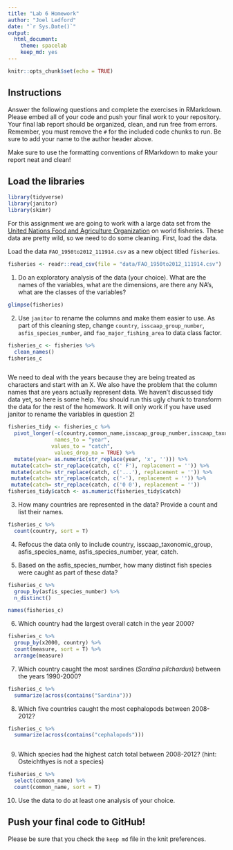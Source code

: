 ```yaml
---
title: "Lab 6 Homework"
author: "Joel Ledford"
date: "`r Sys.Date()`"
output:
  html_document: 
    theme: spacelab
    keep_md: yes
---
```


```r
knitr::opts_chunk$set(echo = TRUE)
```

## Instructions
Answer the following questions and complete the exercises in RMarkdown. Please embed all of your code and push your final work to your repository. Your final lab report should be organized, clean, and run free from errors. Remember, you must remove the `#` for the included code chunks to run. Be sure to add your name to the author header above.  

Make sure to use the formatting conventions of RMarkdown to make your report neat and clean!  

## Load the libraries
```r
library(tidyverse)
library(janitor)
library(skimr)
```

For this assignment we are going to work with a large data set from the [United Nations Food and Agriculture Organization](http://www.fao.org/about/en/) on world fisheries. These data are pretty wild, so we need to do some cleaning. First, load the data.  

Load the data `FAO_1950to2012_111914.csv` as a new object titled `fisheries`.
```r
fisheries <- readr::read_csv(file = "data/FAO_1950to2012_111914.csv")
```

1. Do an exploratory analysis of the data (your choice). What are the names of the variables, what are the dimensions, are there any NA's, what are the classes of the variables?  
```r
glimpse(fisheries)
```

2. Use `janitor` to rename the columns and make them easier to use. As part of this cleaning step, change `country`, `isscaap_group_number`, `asfis_species_number`, and `fao_major_fishing_area` to data class factor. 
```r
fisheries_c <- fisheries %>%
  clean_names()
fisheries_c
```

```r

```

We need to deal with the years because they are being treated as characters and start with an X. We also have the problem that the column names that are years actually represent data. We haven't discussed tidy data yet, so here is some help. You should run this ugly chunk to transform the data for the rest of the homework. It will only work if you have used janitor to rename the variables in question 2!
```r
fisheries_tidy <- fisheries_c %>% 
  pivot_longer(-c(country,common_name,isscaap_group_number,isscaap_taxonomic_group,asfis_species_number,asfis_species_name,fao_major_fishing_area,measure),
               names_to = "year",
              values_to = "catch",
               values_drop_na = TRUE) %>% 
  mutate(year= as.numeric(str_replace(year, 'x', ''))) %>% 
 mutate(catch= str_replace(catch, c(' F'), replacement = '')) %>% 
 mutate(catch= str_replace(catch, c('...'), replacement = '')) %>% 
 mutate(catch= str_replace(catch, c('-'), replacement = '')) %>% 
 mutate(catch= str_replace(catch, c('0 0'), replacement = ''))
fisheries_tidy$catch <- as.numeric(fisheries_tidy$catch)
```

3. How many countries are represented in the data? Provide a count and list their names.
```r
fisheries_c %>% 
  count(country, sort = T)
```

4. Refocus the data only to include country, isscaap_taxonomic_group, asfis_species_name, asfis_species_number, year, catch.

5. Based on the asfis_species_number, how many distinct fish species were caught as part of these data?
```r
fisheries_c %>% 
  group_by(asfis_species_number) %>% 
  n_distinct()
```
```r
names(fisheries_c)
```

6. Which country had the largest overall catch in the year 2000?
```r
fisheries_c %>% 
  group_by(x2000, country) %>%
  count(measure, sort = T) %>%
  arrange(measure)
```

7. Which country caught the most sardines (_Sardina pilchardus_) between the years 1990-2000?
```r
fisheries_c %>% 
  summarize(across(contains("Sardina")))
```

8. Which five countries caught the most cephalopods between 2008-2012?
```r
fisheries_c %>% 
  summarize(across(contains("cephalopods")))
```

```r

```

9. Which species had the highest catch total between 2008-2012? (hint: Osteichthyes is not a species)
```r
fisheries_c %>%
  select(common_name) %>%
  count(common_name, sort = T)
```

10. Use the data to do at least one analysis of your choice.

## Push your final code to GitHub!
Please be sure that you check the `keep md` file in the knit preferences.   